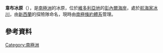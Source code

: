 {{coord|72|42|S|166|18|E|display=title}}

'''韋布冰原'''（{{lang-en|Webb Névé}}），是[[南極洲|南極洲]]的冰原，位於[[維多利亞地|維多利亞地]]的[[彭內爾海岸|彭內爾海岸]]，處於[[航海家冰川|航海家冰川]]，由[[新西蘭|新西蘭]]的探險隊命名，現時由[[南極條約體系|南極條約體系]]管理。

==參考資料==
{{usgs-gazetteer}}

{{Antarctica-geo-stub}}
[[Category:南極洲|Category:南極洲]]